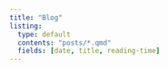 ```yaml
---
title: "Blog"
listing:
  type: default
  contents: "posts/*.qmd"
  fields: [date, title, reading-time]
---
```


<br>
